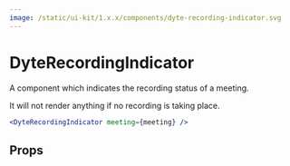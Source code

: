 ```yaml
---
image: /static/ui-kit/1.x.x/components/dyte-recording-indicator.svg
---
```


# DyteRecordingIndicator

A component which indicates the recording status of a meeting.

It will not render anything if no recording is taking place.

```jsx live
<DyteRecordingIndicator meeting={meeting} />
```

## Props

<PropsTable of="dyte-recording-indicator" />
